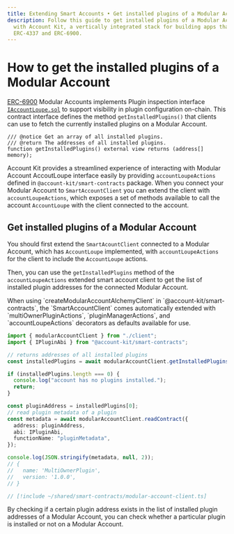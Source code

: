 ```yaml
---
title: Extending Smart Accounts • Get installed plugins of a Modular Account
description: Follow this guide to get installed plugins of a Modular Account
  with Account Kit, a vertically integrated stack for building apps that support
  ERC-4337 and ERC-6900.
---
```


# How to get the installed plugins of a Modular Account

[ERC-6900](https://eips.ethereum.org/EIPS/eip-6900) Modular Accounts implements Plugin inspection interface [`IAccountLoupe.sol`](https://eips.ethereum.org/EIPS/eip-6900#iaccountloupesol) to support visibility in plugin configuration on-chain. This contract interface defines the method `getInstalledPlugins()` that clients can use to fetch the currently installed plugins on a Modular Account.

```solidity
/// @notice Get an array of all installed plugins.
/// @return The addresses of all installed plugins.
function getInstalledPlugins() external view returns (address[] memory);
```

Account Kit provides a streamlined experience of interacting with Modular Account AccoutLoupe interface easily by providing `accountLoupeActions` defined in `@account-kit/smart-contracts` package. When you connect your Modular Account to `SmartAccountClient` you can extend the client with `accountLoupeActions`, which exposes a set of methods available to call the account `AccountLoupe` with the client connected to the account.

## Get installed plugins of a Modular Account

You should first extend the `SmartAcountClient` connected to a Modular Account, which has `AccountLoupe` implemented, with `accountLoupeActions` for the client to include the `AccountLoupe` actions.

Then, you can use the `getInstalledPlugins` method of the `accountLoupeActions` extended smart account client to get the list of installed plugin addresses for the connected Modular Account.

<Tip title="Note">
  When using `createModularAccountAlchemyClient` in
  `@account-kit/smart-contracts`, the `SmartAccountClient` comes automatically
  extended with `multiOwnerPluginActions`, `pluginManagerActions`, and
  `accountLoupeActions` decorators as defaults available for use.
</Tip>

<CodeBlocks>

```ts example.ts twoslash
import { modularAccountClient } from "./client";
import { IPluginAbi } from "@account-kit/smart-contracts";

// returns addresses of all installed plugins
const installedPlugins = await modularAccountClient.getInstalledPlugins({});

if (installedPlugins.length === 0) {
  console.log("account has no plugins installed.");
  return;
}

const pluginAddress = installedPlugins[0];
// read plugin metadata of a plugin
const metadata = await modularAccountClient.readContract({
  address: pluginAddress,
  abi: IPluginAbi,
  functionName: "pluginMetadata",
});

console.log(JSON.stringify(metadata, null, 2));
// {
//   name: 'MultiOwnerPlugin',
//   version: '1.0.0',
// }
```

```ts client.ts twoslash filename="client.ts"
// [!include ~/shared/smart-contracts/modular-account-client.ts]
```

</CodeBlocks>

By checking if a certain plugin address exists in the list of installed plugin addresses of a Modular Account, you can check whether a particular plugin is installed or not on a Modular Account.
